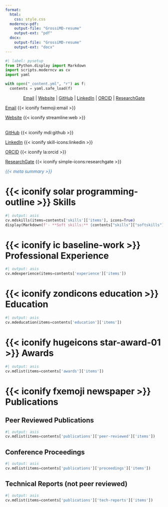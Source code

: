 ```yaml
---
format:
  html:
    css: style.css
  moderncv-pdf:
    output-file: "GrossiMD-resume"
    output-ext: "pdf"
  docx:
    output-file: "GrossiMD-resume"
    output-ext: "docx"
---
```


```python
#| label: pysetup
from IPython.display import Markdown
import scripts.moderncv as cv
import yaml

with open("_content.yml", "r") as f:
  contents = yaml.safe_load(f)
```

<!-- Header rendering for docx -->

::: {.content-visible when-format="docx"}

<div style="text-align: center">

[Email](mailto:matt.grossi@proton.me) |  [Website](mdgrossi.github.io) | [GitHub](https://github.com/mdgrossi) | [LinkedIn](https://www.linkedin.com/in/matthewgrossi) | [ORCID](https://orcid.org/0000-0002-8550-3189) | [ResearchGate](https://www.researchgate.net/profile/Matthew_Grossi2)

</div>

:::

<!-- Rendering for website -->

::: {.content-visible when-format="html"}
::: {.column-margin .right-align}

[Email](mailto:matt.grossi@proton.me) {{< iconify fxemoji:email >}}

[Website](mdgrossi.github.io) {{< iconify streamline:web >}} <br><br>

[GitHub](https://github.com/mdgrossi) {{< iconify mdi:github >}}

[LinkedIn](https://www.linkedin.com/in/matthewgrossi) {{< iconify skill-icons:linkedin >}}

[ORCID](https://orcid.org/0000-0002-8550-3189) {{< iconify la:orcid >}}

[ResearchGate](https://www.researchgate.net/profile/Matthew_Grossi2) {{< iconify simple-icons:researchgate >}}

:::
:::

::: {.center}

<span style="color:#3873b3;"> *{{< meta summary >}}* </span>

:::

<!-- Skills-->
# {{< iconify solar programming-outline >}} Skills

```python
#| output: asis
cv.mdskills(items=contents['skills']['items'], icons=True)
display(Markdown(f'- **Soft skills:** {contents["skills"]["softskills"]}'))
```

<!-- Experience -->
# {{< iconify ic baseline-work >}} Professional Experience

```python
#| output: asis
cv.mdexperience(items=contents['experience']['items'])
```

<!-- Education -->
# {{< iconify zondicons education >}} Education
 
```python
#| output: asis
cv.mdeducation(items=contents['education']['items'])
```

<!-- Awards -->
# {{< iconify hugeicons star-award-01 >}} Awards

```python
#| output: asis
cv.mdlist(items=contents['awards']['items'])
```

<!-- Publications -->
# {{< iconify fxemoji newspaper >}} Publications

## Peer Reviewed Publications

```python
#| output: asis
cv.mdlist(items=contents['publications']['peer-reviewed']['items'])
```

## Conference Proceedings

```python
#| output: asis
cv.mdlist(items=contents['publications']['proceedings']['items'])
```

## Technical Reports (not peer reviewed)

```python
#| output: asis
cv.mdlist(items=contents['publications']['tech-reports']['items'])
```
